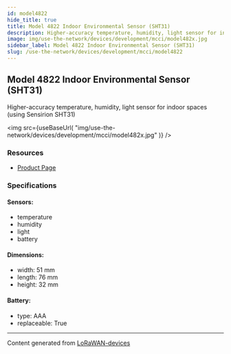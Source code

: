```yaml
---
id: model4822
hide_title: true
title: Model 4822 Indoor Environmental Sensor (SHT31)
description: Higher-accuracy temperature, humidity, light sensor for indoor spaces (using Sensirion SHT31)
image: img/use-the-network/devices/development/mcci/model482x.jpg
sidebar_label: Model 4822 Indoor Environmental Sensor (SHT31)
slug: /use-the-network/devices/development/mcci/model4822
---
```



## Model 4822 Indoor Environmental Sensor (SHT31)

Higher-accuracy temperature, humidity, light sensor for indoor spaces (using Sensirion SHT31)

<img
src={useBaseUrl(
"img/use-the-network/devices/development/mcci/model482x.jpg"
)}
/>

### Resources

- [Product Page](https://mcci.io/m4821)

### Specifications

#### Sensors:
- temperature
- humidity
- light
- battery
#### Dimensions:
- width: 51 mm
- length: 76 mm
- height: 32 mm
#### Battery: 
- type: AAA
- replaceable: True



---
Content generated from [LoRaWAN-devices](https://github.com/TheThingsNetwork/lorawan-devices)